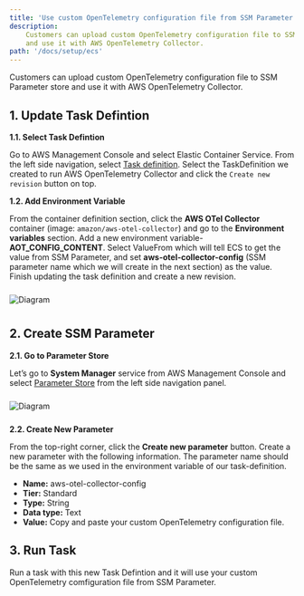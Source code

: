 ```yaml
---
title: 'Use custom OpenTelemetry configuration file from SSM Parameter'
description:
    Customers can upload custom OpenTelemetry configuration file to SSM Parameter store 
    and use it with AWS OpenTelemetry Collector.
path: '/docs/setup/ecs'
---
```




Customers can upload custom OpenTelemetry configuration file to SSM Parameter store 
and use it with AWS OpenTelemetry Collector.


<SectionSeparator />

## 1. Update Task Defintion

**1.1. Select Task Defintion**

Go to AWS Management Console and select Elastic Container Service. From the left side navigation, select [Task 
definition](https://us-west-2.console.aws.amazon.com/ecs/home?region=us-west-2#/taskDefinitions). Select the 
TaskDefinition we created to run AWS OpenTelemetry Collector and click the `Create new revision` button on top.

**1.2. Add Environment Variable**

From the container definition section, click the **AWS OTel Collector** container (image: `amazon/aws-otel-collector`) and go 
to the **Environment variables** section. Add a new environment variable- **AOT_CONFIG_CONTENT**. Select ValueFrom 
which will tell ECS to get the value from SSM Parameter, and set **aws-otel-collector-config** (SSM parameter name which 
we will create in the next section) as the value. Finish updating the task definition and create a new revision.

<img src={custom_config_01} alt="Diagram" style="margin: 10px 0;" />
<div style="height: 40px" />


<SectionSeparator />

## 2. Create SSM Parameter

**2.1. Go to Parameter Store**

Let’s go to **System Manager** service from AWS Management Console and select 
[Parameter Store](https://us-west-2.console.aws.amazon.com/systems-manager/home?region=us-west-2) from the left 
side navigation panel.

<img src={ssm_01} alt="Diagram" style="margin: 10px 0;" />
<div style="height: 40px" />

**2.2. Create New Parameter**

From the top-right corner, click the **Create new parameter** button. Create a new parameter with the following 
information. The parameter name should be the same as we used in the environment variable of our task-definition. 

- **Name:** aws-otel-collector-config
- **Tier:** Standard
- **Type:** String
- **Data type:** Text
- **Value:** Copy and paste your custom OpenTelemetry configuration file.


<SectionSeparator />

## 3. Run Task
Run a task with this new Task Defintion and it will use your custom OpenTelemetry comfiguration file from SSM Parameter.

